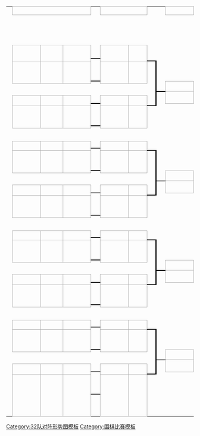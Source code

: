 {| class="bracket" cellpadding="0" cellspacing="0" style="font-size:small; margin:1em 2em 1em 1em;"
|height=5|
|align="center" colspan="3" style="border:1px solid #aaa;" bgcolor="#f2f2f2"|'''{{{RD1|-{zh-hant:第一圈; zh-hans:第一轮;}-}}}'''
|colspan="1"|
|align="center" colspan="2" style="border:1px solid #aaa;" bgcolor="#f2f2f2"|'''{{{RD2|-{zh-hant:第二圈; zh-hans:第二轮;}-}}}'''
|colspan="2"|
|align="center" colspan="2" style="border:1px solid #aaa;" bgcolor="#f2f2f2"|'''{{{RD3|-{zh-hant:半準決賽; zh-hans:四分之一决赛;}-}}}'''
|colspan="2"|
|align="center" colspan="2" style="border:1px solid #aaa;" bgcolor="#f2f2f2"|'''{{{RD4|-{zh-hant:準決賽; zh-hans:半决赛;}-}}}'''
|colspan="2"|
|align="center" colspan="2" style="border:1px solid #aaa;" bgcolor="#f2f2f2"|'''{{{RD5|決賽}}}'''
|-
|height=5|
|width=90|&nbsp;
|width=65|&nbsp;
|width=90|&nbsp;
|width=10|&nbsp;
|width=90|&nbsp;
|width=50|&nbsp;
|width=10|&nbsp;
|width=10|&nbsp;
|width=90|&nbsp;
|width=50|&nbsp;
|width=10|&nbsp;
|width=10|&nbsp;
|width=90|&nbsp;
|width=50|&nbsp;
|width=10|&nbsp;
|width=10|&nbsp;
|width=90|&nbsp;
|width=50|&nbsp;
|-
|height=5|
|colspan="3" rowspan="2"|{{{129|&nbsp;}}}
|rowspan="3" style="border-width:0 0 1px 0; border-style: solid;border-color:black;"|&nbsp;
|colspan="2" rowspan="2"|{{{1|&nbsp;}}}
|rowspan="4" style="border-width:0 0 1px 0; border-style: solid;border-color:black;"|&nbsp;
|rowspan="7" style="border-width:0 0 1px 0; border-style: solid;border-color:black;"|&nbsp;
|colspan="2" rowspan="3"|
|rowspan="7" style="border-width:0 0 1px 0; border-style: solid;border-color:black;"|&nbsp;
|rowspan="13" style="border-width:0 0 1px 0; border-style: solid;border-color:black;"|&nbsp;
|colspan="2" rowspan="9"|
|rowspan="13" style="border-width:0 0 1px 0; border-style: solid;border-color:black;"|&nbsp;
|rowspan="25" style="border-width:0 0 1px 0; border-style: solid;border-color:black;"|&nbsp;
|colspan="2" rowspan="21"|
|-
|height=5| 
|-
|height=5|
|rowspan="2" bgcolor="#f2f2f2" style="border:1px solid #aaa;"| '''{{{81|&nbsp;}}}'''
|rowspan="2" style="border:1px solid #aaa;" bgcolor="#f9f9f9"|{{{82|&nbsp;}}}
|rowspan="2" style="border:1px solid #aaa;" bgcolor="#f9f9f9"|{{{83|&nbsp;}}}
|rowspan="2" style="border:1px solid #aaa;" bgcolor="#f9f9f9"|{{{2|&nbsp;}}}
|rowspan="2" style="border:1px solid #aaa;" bgcolor="#f9f9f9"|{{{3|&nbsp;}}}
|-
|height=5|
|rowspan="2" style="border-width:2px 0px 2px 0px; border-style: solid;border-color:black;"|&nbsp;
|colspan="2" rowspan="2"|{{{41|&nbsp;}}}
|-
|height=5|
|rowspan="2" bgcolor="#f2f2f2" style="border:1px solid #aaa;"| '''{{{84|&nbsp;}}}'''
|rowspan="2" style="border:1px solid #aaa;" bgcolor="#f9f9f9"|{{{85|&nbsp;}}}
|rowspan="2" style="border:1px solid #aaa;" bgcolor="#f9f9f9"|{{{86|&nbsp;}}}
|rowspan="2" style="border:1px solid #aaa;" bgcolor="#f9f9f9"|{{{4|&nbsp;}}}
|rowspan="2" style="border:1px solid #aaa;" bgcolor="#f9f9f9"|{{{5|&nbsp;}}}
|rowspan="6" style="border-width:2px 3px 1px 0; border-style: solid;border-color:black;"|&nbsp;
|-
|height=5|
|rowspan="4" style="border-width:1px 0 1px 0; border-style: solid;border-color:black;"|&nbsp;
|rowspan="2" style="border:1px solid #aaa;" bgcolor="#f9f9f9"|{{{42|&nbsp;}}}
|rowspan="2" style="border:1px solid #aaa;" bgcolor="#f9f9f9"|{{{43|&nbsp;}}}
|-
|height=5|
|colspan="3" rowspan="2"|
|colspan="2" rowspan="2"|{{{6|&nbsp;}}}
|-
|height=5|
|rowspan="12" style="border-width:2px 0 1px 0; border-style: solid;border-color:black;"|&nbsp;
|rowspan="2" style="border:1px solid #aaa;" bgcolor="#f9f9f9"|{{{44|&nbsp;}}}
|rowspan="2" style="border:1px solid #aaa;" bgcolor="#f9f9f9"|{{{45|&nbsp;}}}
|rowspan="12" style="border-width:2px 3px 1px 0; border-style: solid;border-color:black;"|&nbsp;
|-
|height=5|
|rowspan="2" bgcolor="#f2f2f2" style="border:1px solid #aaa;"| '''{{{87|&nbsp;}}}'''
|rowspan="2" style="border:1px solid #aaa;" bgcolor="#f9f9f9"|{{{88|&nbsp;}}}
|rowspan="2" style="border:1px solid #aaa;" bgcolor="#f9f9f9"|{{{89|&nbsp;}}}
|rowspan="2" style="border:1px solid #aaa;" bgcolor="#f9f9f9"|{{{7|&nbsp;}}}
|rowspan="2" style="border:1px solid #aaa;" bgcolor="#f9f9f9"|{{{8|&nbsp;}}}
|-
|height=5|
|rowspan="2" style="border-width:2px 0 2px 0; border-style: solid;border-color:black;"|&nbsp;
|colspan="2" rowspan="6"|
|colspan="2" rowspan="2"|{{{61|&nbsp;}}}
|-
|height=5|
|rowspan="2" bgcolor="#f2f2f2" style="border:1px solid #aaa;"| '''{{{90|&nbsp;}}}'''
|rowspan="2" style="border:1px solid #aaa;" bgcolor="#f9f9f9"|{{{91|&nbsp;}}}
|rowspan="2" style="border:1px solid #aaa;" bgcolor="#f9f9f9"|{{{92|&nbsp;}}}
|rowspan="2" style="border:1px solid #aaa;" bgcolor="#f9f9f9"|{{{9|&nbsp;}}}
|rowspan="2" style="border:1px solid #aaa;" bgcolor="#f9f9f9"|{{{10|&nbsp;}}}
|rowspan="6" style="border-width:2px 0 1px 0; border-style: solid;border-color:black;"|&nbsp;
|-
|height=5|
|rowspan="4" style="border-width:1px 0 1px 0; border-style: solid;border-color:black;"|&nbsp;
|rowspan="2" style="border:1px solid #aaa;" bgcolor="#f9f9f9"|{{{62|&nbsp;}}}
|rowspan="2" style="border:1px solid #aaa;" bgcolor="#f9f9f9"|{{{63|&nbsp;}}}
|-
|height=5|
|colspan="3" rowspan="2"|
|colspan="2" rowspan="2"|{{{11|&nbsp;}}}
|-
|height=5|
|rowspan="24" style="border-width:2px 0 1px 0; border-style: solid;border-color:black;"|&nbsp;
|rowspan="2" style="border:1px solid #aaa;" bgcolor="#f9f9f9"|{{{64|&nbsp;}}}
|rowspan="2" style="border:1px solid #aaa;" bgcolor="#f9f9f9"|{{{65|&nbsp;}}}
|rowspan="24" style="border-width:2px 3px 1px 0; border-style: solid;border-color:black;"|&nbsp;
|-
|height=5|
|rowspan="2" bgcolor="#f2f2f2" style="border:1px solid #aaa;"| '''{{{93|&nbsp;}}}'''
|rowspan="2" style="border:1px solid #aaa;" bgcolor="#f9f9f9"|{{{94|&nbsp;}}}
|rowspan="2" style="border:1px solid #aaa;" bgcolor="#f9f9f9"|{{{95|&nbsp;}}}
|rowspan="2" style="border:1px solid #aaa;" bgcolor="#f9f9f9"|{{{12|&nbsp;}}}
|rowspan="2" style="border:1px solid #aaa;" bgcolor="#f9f9f9"|{{{13|&nbsp;}}}
|-
|height=5|
|rowspan="2" style="border-width:2px 0 2px 0; border-style: solid;border-color:black;"|&nbsp;
|colspan="2" rowspan="2"|{{{46|&nbsp;}}}
|colspan="2" rowspan="18"|
|-
|height=5|
|rowspan="2" bgcolor="#f2f2f2" style="border:1px solid #aaa;"| '''{{{96|&nbsp;}}}'''
|rowspan="2" style="border:1px solid #aaa;" bgcolor="#f9f9f9"|{{{97|&nbsp;}}}
|rowspan="2" style="border:1px solid #aaa;" bgcolor="#f9f9f9"|{{{98|&nbsp;}}}
|rowspan="2" style="border:1px solid #aaa;" bgcolor="#f9f9f9"|{{{14|&nbsp;}}}
|rowspan="2" style="border:1px solid #aaa;" bgcolor="#f9f9f9"|{{{15|&nbsp;}}}
|rowspan="6" style="border-width:2px 3px 1px 0; border-style: solid;border-color:black;"|&nbsp;
|-
|height=5|
|rowspan="4" style="border-width:1px 0 1px 0; border-style: solid;border-color:black;"|&nbsp;
|rowspan="2" style="border:1px solid #aaa;" bgcolor="#f9f9f9"|{{{47|&nbsp;}}}
|rowspan="2" style="border:1px solid #aaa;" bgcolor="#f9f9f9"|{{{48|&nbsp;}}}
|-
|height=5|
|colspan="3" rowspan="2"|
|colspan="2" rowspan="2"|{{{16|&nbsp;}}}
|-
|height=5|
|rowspan="12" style="border-width:2px 0 1px 0; border-style: solid;border-color:black;"|&nbsp;
|rowspan="2" style="border:1px solid #aaa;" bgcolor="#f9f9f9"|{{{49|&nbsp;}}}
|rowspan="2" style="border:1px solid #aaa;" bgcolor="#f9f9f9"|{{{50|&nbsp;}}}
|rowspan="12" style="border-width:2px 0 1px 0; border-style: solid;border-color:black;"|&nbsp;
|-
|height=5|
|rowspan="2" bgcolor="#f2f2f2" style="border:1px solid #aaa;"| '''{{{99|&nbsp;}}}'''
|rowspan="2" style="border:1px solid #aaa;" bgcolor="#f9f9f9"|{{{100|&nbsp;}}}
|rowspan="2" style="border:1px solid #aaa;" bgcolor="#f9f9f9"|{{{101|&nbsp;}}}
|rowspan="2" style="border:1px solid #aaa;" bgcolor="#f9f9f9"|{{{17|&nbsp;}}}
|rowspan="2" style="border:1px solid #aaa;" bgcolor="#f9f9f9"|{{{18|&nbsp;}}}
|-
|height=5|
|rowspan="2" style="border-width:2px 0 2px 0; border-style: solid;border-color:black;"|&nbsp;
|colspan="2" rowspan="6"|
|colspan="2" rowspan="2"|{{{71|&nbsp;}}}
|-
|height=5|
|rowspan="2" bgcolor="#f2f2f2" style="border:1px solid #aaa;"| '''{{{102|&nbsp;}}}'''
|rowspan="2" style="border:1px solid #aaa;" bgcolor="#f9f9f9"|{{{103|&nbsp;}}}
|rowspan="2" style="border:1px solid #aaa;" bgcolor="#f9f9f9"|{{{104|&nbsp;}}}
|rowspan="2" style="border:1px solid #aaa;" bgcolor="#f9f9f9"|{{{19|&nbsp;}}}
|rowspan="2" style="border:1px solid #aaa;" bgcolor="#f9f9f9"|{{{20|&nbsp;}}}
|rowspan="6" style="border-width:2px 0 1px 0; border-style: solid;border-color:black;"|&nbsp;
|-
|height=5|
|rowspan="4" style="border-width:1px 0 1px 0; border-style: solid;border-color:black;"|&nbsp;
|rowspan="2" style="border:1px solid #aaa;" bgcolor="#f9f9f9"|{{{72|&nbsp;}}}
|rowspan="2" style="border:1px solid #aaa;" bgcolor="#f9f9f9"|{{{73|&nbsp;}}}
|-
|height=5|
|colspan="3" rowspan="2"|
|colspan="2" rowspan="2"|{{{21|&nbsp;}}}
|-
|height=5|
|rowspan="23" style="border-width:2px 0 0 0; border-style: solid;border-color:black;"|&nbsp;
|rowspan="2" style="border:1px solid #aaa;" bgcolor="#f9f9f9"|{{{74|&nbsp;}}}
|rowspan="2" style="border:1px solid #aaa;" bgcolor="#f9f9f9"|{{{75|&nbsp;}}}
|-
|height=5|
|rowspan="2" bgcolor="#f2f2f2" style="border:1px solid #aaa;"| '''{{{105|&nbsp;}}}'''
|rowspan="2" style="border:1px solid #aaa;" bgcolor="#f9f9f9"|{{{106|&nbsp;}}}
|rowspan="2" style="border:1px solid #aaa;" bgcolor="#f9f9f9"|{{{107|&nbsp;}}}
|rowspan="2" style="border:1px solid #aaa;" bgcolor="#f9f9f9"|{{{22|&nbsp;}}}
|rowspan="2" style="border:1px solid #aaa;" bgcolor="#f9f9f9"|{{{23|&nbsp;}}}
|-
|height=5|
|rowspan="2" style="border-width:2px 0 2px 0; border-style: solid;border-color:black;"|&nbsp;
|colspan="2" rowspan="2"|{{{51|&nbsp;}}}
|colspan="2" rowspan="10"|
|-
|height=5|
|rowspan="2" bgcolor="#f2f2f2" style="border:1px solid #aaa;"| '''{{{108|&nbsp;}}}'''
|rowspan="2" style="border:1px solid #aaa;" bgcolor="#f9f9f9"|{{{109|&nbsp;}}}
|rowspan="2" style="border:1px solid #aaa;" bgcolor="#f9f9f9"|{{{110|&nbsp;}}}
|rowspan="2" style="border:1px solid #aaa;" bgcolor="#f9f9f9"|{{{24|&nbsp;}}}
|rowspan="2" style="border:1px solid #aaa;" bgcolor="#f9f9f9"|{{{25|&nbsp;}}}
|rowspan="6" style="border-width:2px 3px 1px 0; border-style: solid;border-color:black;"|&nbsp;
|-
|height=5|
|rowspan="4" style="border-width:1px 0 1px 0; border-style: solid;border-color:black;"|&nbsp;
|rowspan="2" style="border:1px solid #aaa;" bgcolor="#f9f9f9"|{{{52|&nbsp;}}}
|rowspan="2" style="border:1px solid #aaa;" bgcolor="#f9f9f9"|{{{53|&nbsp;}}}
|-
|height=5|
|colspan="3" rowspan="2"|
|colspan="2" rowspan="2"|{{{26|&nbsp;}}}
|-
|height=5|
|rowspan="12" style="border-width:2px 0 1px 0; border-style: solid;border-color:black;"|&nbsp;
|rowspan="2" style="border:1px solid #aaa;" bgcolor="#f9f9f9"|{{{54|&nbsp;}}}
|rowspan="2" style="border:1px solid #aaa;" bgcolor="#f9f9f9"|{{{55|&nbsp;}}}
|rowspan="12" style="border-width:2px 3px 1px 0; border-style: solid;border-color:black;"|&nbsp;
|-
|height=5|
|rowspan="2" bgcolor="#f2f2f2" style="border:1px solid #aaa;"| '''{{{111|&nbsp;}}}'''
|rowspan="2" style="border:1px solid #aaa;" bgcolor="#f9f9f9"|{{{112|&nbsp;}}}
|rowspan="2" style="border:1px solid #aaa;" bgcolor="#f9f9f9"|{{{113|&nbsp;}}}
|rowspan="2" style="border:1px solid #aaa;" bgcolor="#f9f9f9"|{{{27|&nbsp;}}}
|rowspan="2" style="border:1px solid #aaa;" bgcolor="#f9f9f9"|{{{28|&nbsp;}}}
|-
|height=5|
|rowspan="2" style="border-width:2px 0 2px 0; border-style: solid;border-color:black;"|&nbsp;
|colspan="2" rowspan="6"|
|colspan="2" rowspan="2"|{{{66|&nbsp;}}}
|-
|height=5|
|rowspan="2" bgcolor="#f2f2f2" style="border:1px solid #aaa;"| '''{{{114|&nbsp;}}}'''
|rowspan="2" style="border:1px solid #aaa;" bgcolor="#f9f9f9"|{{{115|&nbsp;}}}
|rowspan="2" style="border:1px solid #aaa;" bgcolor="#f9f9f9"|{{{116|&nbsp;}}}
|rowspan="2" style="border:1px solid #aaa;" bgcolor="#f9f9f9"|{{{29|&nbsp;}}}
|rowspan="2" style="border:1px solid #aaa;" bgcolor="#f9f9f9"|{{{30|&nbsp;}}}
|rowspan="6" style="border-width:2px 0 1px 0; border-style: solid;border-color:black;"|&nbsp;
|-
|height=5|
|rowspan="4" style="border-width:1px 0 1px 0; border-style: solid;border-color:black;"|&nbsp;
|rowspan="2" style="border:1px solid #aaa;" bgcolor="#f9f9f9"|{{{67|&nbsp;}}}
|rowspan="2" style="border:1px solid #aaa;" bgcolor="#f9f9f9"|{{{68|&nbsp;}}}
|-
|height=5|
|colspan="3" rowspan="2"|
|colspan="2" rowspan="2"|{{{31|&nbsp;}}}
|-
|height=5|
|rowspan="11" style="border-width:2px 0 0 0; border-style: solid;border-color:black;"|&nbsp;
|rowspan="2" style="border:1px solid #aaa;" bgcolor="#f9f9f9"|{{{69|&nbsp;}}}
|rowspan="2" style="border:1px solid #aaa;" bgcolor="#f9f9f9"|{{{70|&nbsp;}}}
|rowspan="11" style="border-width:2px 0 0 0; border-style: solid;border-color:black;"|&nbsp;
|align="center" colspan="2" rowspan="2" style="border:1px solid #aaa;" bgcolor="#f2f2f2"| '''{{{RD6|季軍戰}}}'''
|-
|height=5|
|rowspan="2" bgcolor="#f2f2f2" style="border:1px solid #aaa;"| '''{{{117|&nbsp;}}}'''
|rowspan="2" style="border:1px solid #aaa;" bgcolor="#f9f9f9"|{{{118|&nbsp;}}}
|rowspan="2" style="border:1px solid #aaa;" bgcolor="#f9f9f9"|{{{119|&nbsp;}}}
|rowspan="2" style="border:1px solid #aaa;" bgcolor="#f9f9f9"|{{{32|&nbsp;}}}
|rowspan="2" style="border:1px solid #aaa;" bgcolor="#f9f9f9"|{{{33|&nbsp;}}}
|-
|height=5|
|rowspan="2" style="border-width:2px 0 2px 0; border-style: solid;border-color:black;"|&nbsp;
|colspan="2" rowspan="2"|{{{56|&nbsp;}}}
|colspan="2" rowspan="9"|
|colspan="2" rowspan="2"|{{{76|&nbsp;}}}
|-
|height=5|
|rowspan="2" bgcolor="#f2f2f2" style="border:1px solid #aaa;"| '''{{{120|&nbsp;}}}'''
|rowspan="2" style="border:1px solid #aaa;" bgcolor="#f9f9f9"|{{{121|&nbsp;}}}
|rowspan="2" style="border:1px solid #aaa;" bgcolor="#f9f9f9"|{{{122|&nbsp;}}}
|rowspan="2" style="border:1px solid #aaa;" bgcolor="#f9f9f9"|{{{34|&nbsp;}}}
|rowspan="2" style="border:1px solid #aaa;" bgcolor="#f9f9f9"|{{{35|&nbsp;}}}
|rowspan="6" style="border-width:2px 3px 1px 0; border-style: solid;border-color:black;"|&nbsp;
|-
|height=5|
|rowspan="4" style="border-width:1px 0 1px 0; border-style: solid;border-color:black;"|&nbsp;
|rowspan="2" style="border:1px solid #aaa;" bgcolor="#f9f9f9"|{{{57|&nbsp;}}}
|rowspan="2" style="border:1px solid #aaa;" bgcolor="#f9f9f9"|{{{58|&nbsp;}}}
|rowspan="2" style="border:1px solid #aaa;" bgcolor="#f9f9f9"|{{{77|&nbsp;}}}
|rowspan="2" style="border:1px solid #aaa;" bgcolor="#f9f9f9"|{{{78|&nbsp;}}}
|-
|height=5|
|colspan="3" rowspan="2"|
|colspan="2" rowspan="2"|{{{36|&nbsp;}}}
|-
|height=5|
|rowspan="5" style="border-width:2px 0 0 0; border-style: solid;border-color:black;"|&nbsp;
|rowspan="2" style="border:1px solid #aaa;" bgcolor="#f9f9f9"|{{{59|&nbsp;}}}
|rowspan="2" style="border:1px solid #aaa;" bgcolor="#f9f9f9"|{{{60|&nbsp;}}}
|rowspan="5" style="border-width:2px 0 0 0; border-style: solid;border-color:black;"|&nbsp;
|rowspan="2" style="border:1px solid #aaa;" bgcolor="#f9f9f9"|{{{79|&nbsp;}}}
|rowspan="2" style="border:1px solid #aaa;" bgcolor="#f9f9f9"|{{{80|&nbsp;}}}
|-
|height=5|
|rowspan="2" bgcolor="#f2f2f2" style="border:1px solid #aaa;"| '''{{{123|&nbsp;}}}'''
|rowspan="2" style="border:1px solid #aaa;" bgcolor="#f9f9f9"|{{{124|&nbsp;}}}
|rowspan="2" style="border:1px solid #aaa;" bgcolor="#f9f9f9"|{{{125|&nbsp;}}}
|rowspan="2" style="border:1px solid #aaa;" bgcolor="#f9f9f9"|{{{37|&nbsp;}}}
|rowspan="2" style="border:1px solid #aaa;" bgcolor="#f9f9f9"|{{{38|&nbsp;}}}
|-
|height=5|
|rowspan="2" style="border-width:2px 0 2px 0; border-style: solid;border-color:black;"|&nbsp;
|colspan="2" rowspan="3"|
|colspan="2" rowspan="3"|
|-
|height=5|
|rowspan="2" bgcolor="#f2f2f2" style="border:1px solid #aaa;"| '''{{{126|&nbsp;}}}'''
|rowspan="2" style="border:1px solid #aaa;" bgcolor="#f9f9f9"|{{{127|&nbsp;}}}
|rowspan="2" style="border:1px solid #aaa;" bgcolor="#f9f9f9"|{{{128|&nbsp;}}}
|rowspan="2" style="border:1px solid #aaa;" bgcolor="#f9f9f9"|{{{39|&nbsp;}}}
|rowspan="2" style="border:1px solid #aaa;" bgcolor="#f9f9f9"|{{{40|&nbsp;}}}
|rowspan="2" style="border-width:2px 0 0 0; border-style: solid;border-color:black;"|&nbsp;
|-
|height=5|
|style="border-width:1px 0 0 0; border-style: solid;border-color:black;"|&nbsp;
|}<noinclude>
{{Documentation}}
[[Category:32队对阵形势图模板]]
[[Category:围棋比赛模板]]
</noinclude>